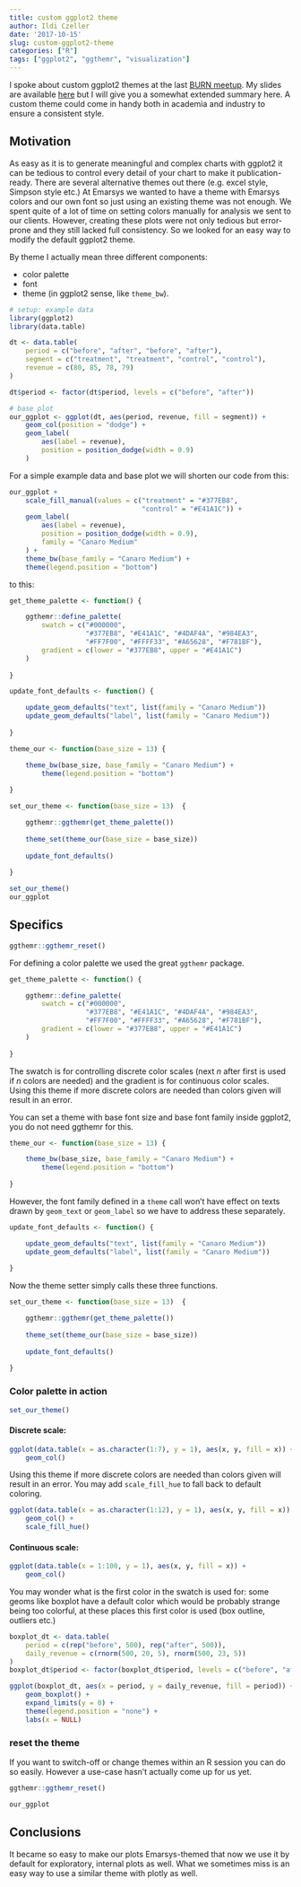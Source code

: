 ```yaml
---
title: custom ggplot2 theme
author: Ildi Czeller
date: '2017-10-15'
slug: custom-ggplot2-theme
categories: ["R"]
tags: ["ggplot2", "ggthemr", "visualization"]
---
```


I spoke about custom ggplot2 themes at the last [BURN meetup](https://www.meetup.com/Budapest-Users-of-R-Network/events/243298698/). My slides are available [here](http://slides.com/czeildi/burn-custom-ggplot2-theme#/) but I will give you a somewhat extended summary here. A custom theme could come in handy both in academia and industry to ensure a consistent style.

## Motivation

As easy as it is to generate meaningful and complex charts with ggplot2 it can be tedious to control every detail of your chart to make it publication-ready. There are several alternative themes out there (e.g. excel style, Simpson style etc.) At Emarsys we wanted to have a theme with Emarsys colors and our own font so just using an existing theme was not enough. We spent quite of a lot of time on setting colors manually for analysis we sent to our clients. However, creating these plots were not only tedious but error-prone and they still lacked full consistency. So we looked for an easy way to modify the default ggplot2 theme.

By theme I actually mean three different components:

 - color palette
 - font
 - theme (in ggplot2 sense, like `theme_bw`).
 
```r
# setup: example data
library(ggplot2)
library(data.table)

dt <- data.table(
    period = c("before", "after", "before", "after"),
    segment = c("treatment", "treatment", "control", "control"),
    revenue = c(80, 85, 78, 79)
)

dt$period <- factor(dt$period, levels = c("before", "after"))
```

```r
# base plot
our_ggplot <- ggplot(dt, aes(period, revenue, fill = segment)) + 
    geom_col(position = "dodge") + 
    geom_label(
        aes(label = revenue),
        position = position_dodge(width = 0.9)
    )
```

For a simple example data and base plot we will shorten our code from this: 

```r
our_ggplot + 
    scale_fill_manual(values = c("treatment" = "#377EB8",
                                 "control" = "#E41A1C")) + 
    geom_label(
        aes(label = revenue),
        position = position_dodge(width = 0.9),
        family = "Canaro Medium"
    ) + 
    theme_bw(base_family = "Canaro Medium") + 
    theme(legend.position = "bottom")
```

to this:

```r
get_theme_palette <- function() {

    ggthemr::define_palette(
        swatch = c("#000000",
                   "#377EB8", "#E41A1C", "#4DAF4A", "#984EA3",
                   "#FF7F00", "#FFFF33", "#A65628", "#F781BF"),
        gradient = c(lower = "#377EB8", upper = "#E41A1C")
    )
    
}
```

```r
update_font_defaults <- function() {

    update_geom_defaults("text", list(family = "Canaro Medium"))
    update_geom_defaults("label", list(family = "Canaro Medium"))
    
}
```

```r
theme_our <- function(base_size = 13) {

    theme_bw(base_size, base_family = "Canaro Medium") +
        theme(legend.position = "bottom")
        
}
```

```r
set_our_theme <- function(base_size = 13)  {

    ggthemr::ggthemr(get_theme_palette())
    
    theme_set(theme_our(base_size = base_size))
    
    update_font_defaults()
    
}
```

```r
set_our_theme()
our_ggplot
```

## Specifics

```r
ggthemr::ggthemr_reset()
```
   
For defining a color palette we used the great `ggthemr` package.

```r
get_theme_palette <- function() {

    ggthemr::define_palette(
        swatch = c("#000000",
                   "#377EB8", "#E41A1C", "#4DAF4A", "#984EA3",
                   "#FF7F00", "#FFFF33", "#A65628", "#F781BF"),
        gradient = c(lower = "#377EB8", upper = "#E41A1C")
    )
    
}
```

The swatch is for controlling discrete color scales (next *n* after first is used if *n* colors are needed) and the gradient is for continuous color scales. Using this theme if more discrete colors are needed than colors given will result in an error.

You can set a theme with base font size and base font family inside ggplot2, you do not need ggthemr for this.

```r
theme_our <- function(base_size = 13) {

    theme_bw(base_size, base_family = "Canaro Medium") +
        theme(legend.position = "bottom")
        
}
```

However, the font family defined in a `theme` call won't have effect on texts drawn by `geom_text` or `geom_label` so we have to address these separately.

```r
update_font_defaults <- function() {

    update_geom_defaults("text", list(family = "Canaro Medium"))
    update_geom_defaults("label", list(family = "Canaro Medium"))
    
}
```

Now the theme setter simply calls these three functions.

```r
set_our_theme <- function(base_size = 13)  {

    ggthemr::ggthemr(get_theme_palette())
    
    theme_set(theme_our(base_size = base_size))
    
    update_font_defaults()
    
}
```

### Color palette in action

```r
set_our_theme()
```

#### Discrete scale:

```r
ggplot(data.table(x = as.character(1:7), y = 1), aes(x, y, fill = x)) + 
    geom_col()
```

Using this theme if more discrete colors are needed than colors given will result in an error. You may add `scale_fill_hue` to fall back to default coloring.

```r
ggplot(data.table(x = as.character(1:12), y = 1), aes(x, y, fill = x)) + 
    geom_col() + 
    scale_fill_hue()
```

#### Continuous scale:

```r
ggplot(data.table(x = 1:100, y = 1), aes(x, y, fill = x)) + 
    geom_col()
```
    
You may wonder what is the first color in the swatch is used for: some geoms like boxplot have a default color which would be probably strange being too colorful, at these places this first color is used (box outline, outliers etc.)    

```r
boxplot_dt <- data.table(
    period = c(rep("before", 500), rep("after", 500)),
    daily_revenue = c(rnorm(500, 20, 5), rnorm(500, 23, 5))
)
boxplot_dt$period <- factor(boxplot_dt$period, levels = c("before", "after"))
```
```r
ggplot(boxplot_dt, aes(x = period, y = daily_revenue, fill = period)) + 
    geom_boxplot() + 
    expand_limits(y = 0) + 
    theme(legend.position = "none") + 
    labs(x = NULL)
```

    
### reset the theme

If you want to switch-off or change themes within an R session you can do so easily. However a use-case hasn't actually come up for us yet.

```r
ggthemr::ggthemr_reset()

our_ggplot
```

## Conclusions

It became so easy to make our plots Emarsys-themed that now we use it by default for exploratory, internal plots as well. What we sometimes miss is an easy way to use a similar theme with plotly as well.
